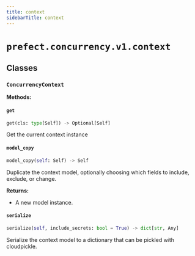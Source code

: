 ```yaml
---
title: context
sidebarTitle: context
---
```


# `prefect.concurrency.v1.context`

## Classes

### `ConcurrencyContext` <sup><a href="https://github.com/prefecthq/prefect/blob/main/src/prefect/concurrency/v1/context.py#L11" target="_blank"><Icon icon="github" style="width: 14px; height: 14px;" /></a></sup>

**Methods:**

#### `get` <sup><a href="https://github.com/prefecthq/prefect/blob/main/src/prefect/context.py#L179" target="_blank"><Icon icon="github" style="width: 14px; height: 14px;" /></a></sup>

```python
get(cls: type[Self]) -> Optional[Self]
```

Get the current context instance


#### `model_copy` <sup><a href="https://github.com/prefecthq/prefect/blob/main/src/prefect/context.py#L183" target="_blank"><Icon icon="github" style="width: 14px; height: 14px;" /></a></sup>

```python
model_copy(self: Self) -> Self
```

Duplicate the context model, optionally choosing which fields to include, exclude, or change.

**Returns:**
- A new model instance.


#### `serialize` <sup><a href="https://github.com/prefecthq/prefect/blob/main/src/prefect/context.py#L204" target="_blank"><Icon icon="github" style="width: 14px; height: 14px;" /></a></sup>

```python
serialize(self, include_secrets: bool = True) -> dict[str, Any]
```

Serialize the context model to a dictionary that can be pickled with cloudpickle.

